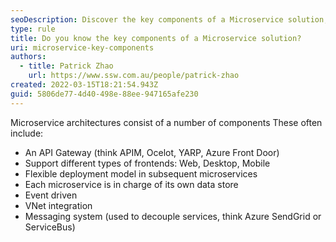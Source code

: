 ```yaml
---
seoDescription: Discover the key components of a Microservice solution, including API gateways, flexible deployment models, and event-driven architecture.
type: rule
title: Do you know the key components of a Microservice solution?
uri: microservice-key-components
authors:
  - title: Patrick Zhao
    url: https://www.ssw.com.au/people/patrick-zhao
created: 2022-03-15T18:21:54.943Z
guid: 5806de77-4d40-498e-88ee-947165afe230
---
```


Microservice architectures consist of a number of components
These often include:

- An API Gateway (think APIM, Ocelot, YARP, Azure Front Door)
- Support different types of frontends: Web, Desktop, Mobile
- Flexible deployment model in subsequent microservices
- Each microservice is in charge of its own data store
- Event driven
- VNet integration
- Messaging system (used to decouple services, think Azure SendGrid or ServiceBus)
